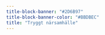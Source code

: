 ```yaml
---
title-block-banner: "#2D6B97"
title-block-banner-color: "#BBDBEC"
title: "Tryggt närsamhälle"
---
```

